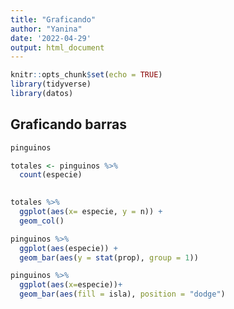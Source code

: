 ```yaml
---
title: "Graficando"
author: "Yanina"
date: '2022-04-29'
output: html_document
---
```


```r
knitr::opts_chunk$set(echo = TRUE)
library(tidyverse)
library(datos)
```

## Graficando barras

```r
pinguinos

totales <- pinguinos %>% 
  count(especie)
  
```

```r
totales %>% 
  ggplot(aes(x= especie, y = n)) +
  geom_col()
```

```r
pinguinos %>% 
  ggplot(aes(especie)) +
  geom_bar(aes(y = stat(prop), group = 1))
```

```r
pinguinos %>% 
  ggplot(aes(x=especie))+
  geom_bar(aes(fill = isla), position = "dodge")
```










